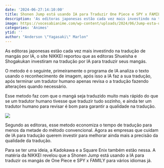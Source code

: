 ```yaml
---
date: '2024-06-27:14:10:00'
title: Shonen Jump está usando IA para Traduzir One Piece e SPY x FAMILY
description: 'As editoras japonesas estão cada vez mais investindo na tradução de mangás por IA, o site NIKKEI reportou que as editoras Shueisha e Shogakukan investiram na tradução por IA para traduzir seus mangás.'
image: https://vocesabianime.com/wp-content/uploads/2024/06/Jump-esta-usando-IA-para-Traduzir-One-Piece-e-SPY-x-FAMILY.jpg
categories: 'Animes'
ytid: ''
author: "Anderson \"Yagasaki\" Marlon"
---
```


As editoras japonesas estão cada vez mais investindo na tradução de mangás por IA, o site NIKKEI reportou que as editoras Shueisha e Shogakukan investiram na tradução por IA para traduzir seus mangás.

O metodo é o seguinte, primeiramente o programa de IA analiza o texto usando o reconhecimento de imagem, após isso a IA faz a sua tradução, após terminar um tradutor humano apenas revisa o a tradução fazendo alterações quando necessário.

Esse metodo faz com que o mangá seja traduzido muito mais rápido do que se um tradutor humano tivesse que traduzir tudo sozinho, e ainda ter um tradutor humano para revisar é bom para garantir a qualidade na tradução.

![](https://vocesabianime.com/wp-content/uploads/2024/06/IA-para-traduzir-mangas-mantra-engine.webp)

Segundo as editoras, esse metodo economiza o tempo de tradução para menos da metade do método convencional. Agora as empresas que cuidam de IA para tradução querem investir para melhorar ainda mais a precisão da qualidade da tradução.

Para se ter uma ideia, a Kadokawa e a Square Enix também estão nessa. A matéria da NIKKEI revelou que a Shonen Jump está usando a IA para traduzir os mangás de One Piece e SPY x FAMILY para vários idiomas já.
